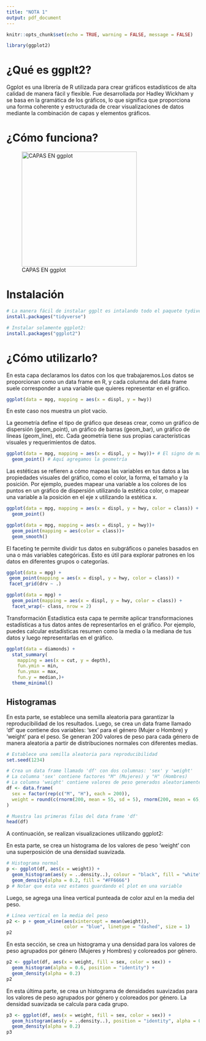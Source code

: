 ```yaml
---
title: "NOTA 1"
output: pdf_document
---
```


```r
knitr::opts_chunk$set(echo = TRUE, warning = FALSE, message = FALSE)
```

```r
library(ggplot2)
```

# ¿Qué es ggplt2?

Ggplot es una librería de R utilizada para crear gráficos estadísticos de alta calidad de manera fácil y flexible. Fue desarrollada por Hadley Wickham y se basa en la gramática de los gráficos, lo que significa que proporciona una forma coherente y estructurada de crear visualizaciones de datos mediante la combinación de capas y elementos gráficos.

# ¿Cómo funciona?

![CAPAS EN ggplot](p1.png){width=300px height=300px}

# Instalación

```r
# La manera fácil de instalar ggplt es intalando todo el paquete tydiverse:
install.packages("tidyverse")

# Instalar solamente ggplot2:
install.packages("ggplot2")
```


# ¿Cómo utilizarlo? 

En esta capa declaramos los datos con los que trabajaremos.Los datos se proporcionan como un data frame en R, y cada columna del data frame suele corresponder a una variable que quieres representar en el gráfico.

```r
ggplot(data = mpg, mapping = aes(x = displ, y = hwy))

```
En este caso nos muestra un plot vacio. 

La geometría define el tipo de gráfico que deseas crear, como un gráfico de dispersión (geom_point), un gráfico de barras (geom_bar), un gráfico de líneas (geom_line), etc. Cada geometría tiene sus propias características visuales y requerimientos de datos.

```r
ggplot(data = mpg, mapping = aes(x = displ, y = hwy))+ # El signo de mas
  geom_point() # Aquí agregamos la geometría 
```

Las estéticas se refieren a cómo mapeas las variables en tus datos a las propiedades visuales del gráfico, como el color, la forma, el tamaño y la posición. Por ejemplo, puedes mapear una variable a los colores de los puntos en un gráfico de dispersión utilizando la estética color, o mapear una variable a la posición en el eje x utilizando la estética x.
 
```r
ggplot(data = mpg, mapping = aes(x = displ, y = hwy, color = class)) + 
  geom_point()
```

```r
ggplot(data = mpg, mapping = aes(x = displ, y = hwy))+ 
  geom_point(mapping = aes(color = class))+
  geom_smooth()

```
\newpage

El faceting te permite dividir tus datos en subgráficos o paneles basados en una o más variables categóricas. Esto es útil para explorar patrones en los datos en diferentes grupos o categorías.

```r
ggplot(data = mpg) +
 geom_point(mapping = aes(x = displ, y = hwy, color = class)) +
 facet_grid(drv ~ .)
```
```r
ggplot(data = mpg) + 
  geom_point(mapping = aes(x = displ, y = hwy, color = class)) +
  facet_wrap(~ class, nrow = 2)
```

\newpage

Transformación Estadística esta capa te permite aplicar transformaciones estadísticas a tus datos antes de representarlos en el gráfico. Por ejemplo, puedes calcular estadísticas resumen como la media o la mediana de tus datos y luego representarlas en el gráfico.

```r

ggplot(data = diamonds) +
  stat_summary(
    mapping = aes(x = cut, y = depth),
    fun.ymin = min,
    fun.ymax = max,
    fun.y = median,)+
  theme_minimal()

```

\newpage 

## Histogramas 

En esta parte, se establece una semilla aleatoria para garantizar la reproducibilidad de los resultados. Luego, se crea un data frame llamado 'df' que contiene dos variables: 'sex' para el género (Mujer o Hombre) y 'weight' para el peso. Se generan 200 valores de peso para cada género de manera aleatoria a partir de distribuciones normales con diferentes medias.

```r
# Establece una semilla aleatoria para reproducibilidad
set.seed(1234)

# Crea un data frame llamado 'df' con dos columnas: 'sex' y 'weight'
# La columna 'sex' contiene factores "M" (Mujeres) y "H" (Hombres)
# La columna 'weight' contiene valores de peso generados aleatoriamente
df <- data.frame(
  sex = factor(rep(c("M", "H"), each = 200)),
  weight = round(c(rnorm(200, mean = 55, sd = 5), rnorm(200, mean = 65, sd = 5)))
)

# Muestra las primeras filas del data frame 'df'
head(df)

```

\newpage

A continuación, se realizan visualizaciones utilizando ggplot2:

En esta parte, se crea un histograma de los valores de peso 'weight' con una superposición de una densidad suavizada.

```r
# Histograma normal
p <- ggplot(df, aes(x = weight)) +
  geom_histogram(aes(y = ..density..), colour = "black", fill = "white") +
  geom_density(alpha = 0.2, fill = "#FF6666")
p # Notar que esta vez estamos guardando el plot en una variable 
```
 Luego, se agrega una línea vertical punteada de color azul en la media del peso.

```r
# Línea vertical en la media del peso
p2 <- p + geom_vline(aes(xintercept = mean(weight)),
                     color = "blue", linetype = "dashed", size = 1)
p2

```

\newpage

En esta sección, se crea un histograma y una densidad para los valores de peso agrupados por género (Mujeres y Hombres) y coloreados por género.

```r
p2 <- ggplot(df, aes(x = weight, fill = sex, color = sex)) +
  geom_histogram(alpha = 0.6, position = "identity") +
  geom_density(alpha = 0.2)
p2
```

En esta última parte, se crea un histograma de densidades suavizadas para los valores de peso agrupados por género y coloreados por género. La densidad suavizada se calcula para cada grupo.
```r
p3 <- ggplot(df, aes(x = weight, fill = sex, color = sex)) +
  geom_histogram(aes(y = ..density..), position = "identity", alpha = 0.5) +
  geom_density(alpha = 0.2)
p3
```




